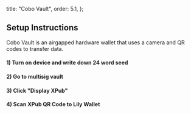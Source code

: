 
  title: "Cobo Vault",
  order: 5.1,
};

<DeviceInfo
  image="/assets/devices/cobo.png"
  name="Cobo Vault"
  companyName="Cobo"
  recommended
  learnMoreUrl="https://cobo.com/hardware-wallet/cobo-vault"
  purchaseUrl="https://shop.cobo.com/products/cobo-vault"
/>

## Setup Instructions

Cobo Vault is an airgapped hardware wallet that uses a camera and QR codes to transfer data.

#### 1) Turn on device and write down 24 word seed

#### 2) Go to multisig vault

#### 3) Click "Display XPub"

#### 4) Scan XPub QR Code to Lily Wallet

